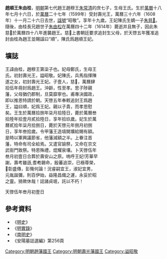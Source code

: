 '''趙順王朱由桂'''{{BD|1590年||1608年|catIdx=Z朱}}，[[明朝|明朝]]第七代趙王趙穆王[[朱常清|朱常清]]的庶七子，生母王氏。生於[[萬曆|萬曆]]十八年七月十六日，於[[萬曆|萬曆]]二十七年（1599年）受封壽光王，萬曆三十六年（1608年）十一月二十六日去世，[[諡號|諡號]]“昭敬”。享年十九歲。王妃陳氏生嫡一子[[朱慈𢣴|朱慈𢣴]]。隨後，由桂長兄趙世子[[朱由松|朱由松]]在萬曆四十二年（1614年）薨逝并且無子，因此朱慈𢣴於萬曆四十八年進襲趙王。慈𢣴上書朝廷要求追封生父母，於天啓五年獲准追封由桂為趙王並賜諡曰“順”，陳氏爲趙順王妃。

== 壙誌 ==
<div class="NavFrame" style="text-align: left; width:60%">
{{HideH|御賜壙志}}

王諱由桂，趙穆王第柒子也。妃母鄭氏，生母王氏。初封壽光王，謚昭敬。妃陳氏，兵馬指揮陳遂之女，初封壽光王妃。子壹人，慈𢣴，萬曆肆拾伍年冊封爲趙王。沖齡，性至孝。思子陟親藩，父母猶仍郡制，旦莫靡寧也。甫專決國政，即以推恩特請於朝。天啓五年奉敕追封王爲趙王，謚曰順，妃爲王妃。親以子貴，而孝思慰矣。王生於萬曆拾捌年柒月拾陸日，薨於萬曆叁拾陸年拾壹月貳拾陸日，享年拾玖歲。妃生於萬曆貳拾年柒月拾捌日，薨於天啓元年捌月初捌日，享年叁拾歲。令甲藩王造墳開壙給賜有額。是時以軍興議節省，他藩減額之半。上眷注首藩，特命有司全給焉。又遣官諭祭，又命在京文武衙門致祭。特恩殊禮，焜耀泉壤。卜天啓伍年叁月初壹日合葬於壽安山之原。嗚呼王妃!芳華早謝，壽考雖遜,耆耇錫命，殷蕃追崇，已極尊榮，𡠾彰盛傳，彭殤何論！況睿嗣宜王，淑妃宜男，元胤誕彌，則百伊始，益隆昌熾之運，永妥於昭之靈。猗歟休哉！誌諸貞珉，託以不朽！

天啓伍年叁月初壹日

{{HideF}}
</div>

==參考資料==
*《[[明史|明史]]》
*《[[明實錄|明實錄]]》
*《[[南明史_(錢海岳)|南明史]]》
*《安陽墓誌選編》第256頁

{{s-start}}
{{s-none|無|[[明朝|明政府]]始封之王}}
{{s-ttl|title=[[明朝藩王列表_(趙王系)#壽光國|明朝壽光國國王]]|years=1599年—1608年}}
{{s-none|無|子嗣封趙國，封國廢除}}
{{end}}

[[Category:明朝趙藩國王|Category:明朝趙藩國王]]
[[Category:明朝壽光藩國王|Category:明朝壽光藩國王]]
[[Category:谥昭敬|Category:谥昭敬]]